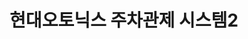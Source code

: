 ---
title: "현대오토닉스 주차관제 시스템2"
slug: "hyundai-autonics2"
client: "현대오토닉스"
year: 2024
summary: "스마트 주차관제를 위한 홈페이지 리뉴얼"
thumbnail: ""
cover: "/images/hyundai-cover.png"
---